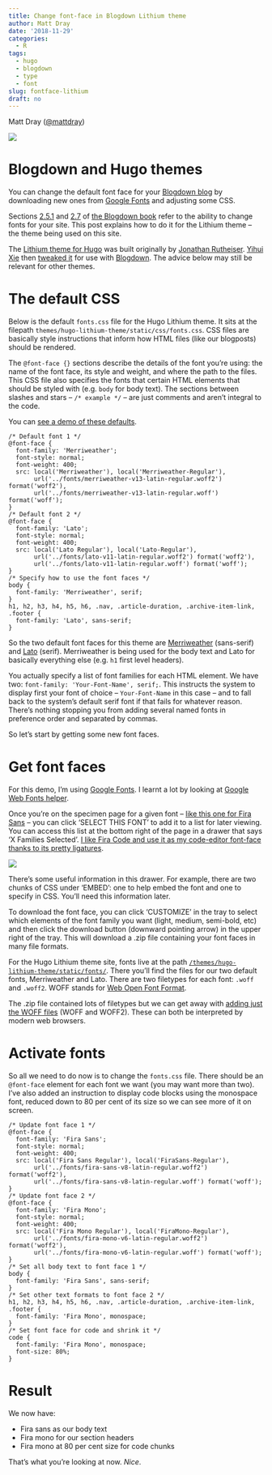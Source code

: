```yaml
---
title: Change font-face in Blogdown Lithium theme
author: Matt Dray
date: '2018-11-29'
categories:
  - R
tags:
  - hugo
  - blogdown
  - type
  - font
slug: fontface-lithium
draft: no
---
```

Matt Dray ([\@mattdray](https://www.twitter.com/mattdray))

![](https://media.giphy.com/media/3Qf8fuRU2JJ1m/giphy.gif)

# Blogdown and Hugo themes

You can change the default font face for your [Blogdown blog](https://bookdown.org/yihui/blogdown/) by downloading new ones from [Google Fonts](https://fonts.google.com/) and adjusting some CSS.

Sections [2.5.1](https://bookdown.org/yihui/blogdown/templates.html#how-to) and [2.7](https://bookdown.org/yihui/blogdown/static-files.html) of [the Blogdown book](https://bookdown.org/yihui/blogdown/) refer to the ability to change fonts for your site. This post explains how to do it for the Lithium theme -- the theme being used on this site.

The [Lithium theme for Hugo](https://themes.gohugo.io/hugo-lithium-theme/) was built originally by [Jonathan Rutheiser](https://github.com/jrutheiser). [Yihui Xie](https://yihui.name/en/about/) then [tweaked it](https://github.com/yihui/hugo-lithium) for use with [Blogdown](https://bookdown.org/yihui/blogdown/). The advice below may still be relevant for other themes.

# The default CSS

Below is the default `fonts.css` file for the Hugo Lithium theme. It sits at the filepath `themes/hugo-lithium-theme/static/css/fonts.css`. CSS files are basically style instructions that inform how HTML files (like our blogposts) should be rendered.

The `@font-face {}` sections describe the details of the font you're using: the name of the font face, its style and weight, and where the path to the files. This CSS file also specifies the fonts that certain HTML elements that should be styled with (e.g. `body` for body text). The sections between slashes and stars -- `/* example */` --  are just comments and aren't integral to the code.

You can [see a demo of these defaults](https://themes.gohugo.io/theme/hugo-lithium-theme/).

```{}
/* Default font 1 */
@font-face {
  font-family: 'Merriweather';
  font-style: normal;
  font-weight: 400;
  src: local('Merriweather'), local('Merriweather-Regular'),
       url('../fonts/merriweather-v13-latin-regular.woff2') format('woff2'),
       url('../fonts/merriweather-v13-latin-regular.woff') format('woff');
}
/* Default font 2 */
@font-face {
  font-family: 'Lato';
  font-style: normal;
  font-weight: 400;
  src: local('Lato Regular'), local('Lato-Regular'),
       url('../fonts/lato-v11-latin-regular.woff2') format('woff2'),
       url('../fonts/lato-v11-latin-regular.woff') format('woff');
}
/* Specify how to use the font faces */
body {
  font-family: 'Merriweather', serif;
}
h1, h2, h3, h4, h5, h6, .nav, .article-duration, .archive-item-link, .footer {
  font-family: 'Lato', sans-serif;
}
```

So the two default font faces for this theme are [Merriweather](https://fonts.google.com/specimen/Merriweather) (sans-serif) and [Lato](https://fonts.google.com/specimen/Lato) (serif). Merriweather is being used for the body text and Lato for basically everything else (e.g. `h1` first level headers).

You actually specify a list of font families for each HTML element. We have two: `font-family: 'Your-Font-Name', serif;`. This instructs the system to display first your font of choice -- `Your-Font-Name` in this case -- and to fall back to the system's default serif font if that fails for whatever reason. There's nothing stopping you from adding several named fonts in preference order and separated by commas.

So let's start by getting some new font faces.

# Get font faces

For this demo, I'm using [Google Fonts](https://fonts.google.com/). I learnt a lot by looking at [Google Web Fonts helper](https://google-webfonts-helper.herokuapp.com/fonts).

Once you're on the specimen page for a given font -- [like this one for Fira Sans](https://fonts.google.com/specimen/Fira+Sans) -- you can click 'SELECT THIS FONT' to add it to a list for later viewing. You can access this list at the bottom right of the page in a drawer that says 'X Families Selected'. [I like Fira Code and use it as my code-editor font-face thanks to its pretty ligatures](https://github.com/tonsky/FiraCode).

![](/post/2018-11-29-typeface-change-for-hugo-lithium_files/font-family-select-tray.png)

There's some useful information in this drawer. For example, there are two chunks of CSS under 'EMBED': one to help embed the font and one to specify in CSS. You'll need this information later.

To download the font face, you can click 'CUSTOMIZE' in the tray to select which elements of the font family you want (light, medium, semi-bold, etc) and then click the download button (downward pointing arrow) in the upper right of the tray. This will download a .zip file containing your font faces in many file formats.

For the Hugo Lithium theme site, fonts live at the path [`/themes/hugo-lithium-theme/static/fonts/`](https://github.com/matt-dray/rostrum-blog/tree/master/themes/hugo-lithium-theme/static/fonts). There you'll find the files for our two default fonts, Merriweather and Lato. There are two filetypes for each font: `.woff` and `.woff2`. WOFF stands for [Web Open Font Format](https://developer.mozilla.org/en-US/docs/Web/Guide/WOFF).

The .zip file contained lots of filetypes but we can get away with [adding just the WOFF files](https://css-tricks.com/snippets/css/using-font-face/) (WOFF and WOFF2). These can both be interpreted by modern web browsers.

# Activate fonts

So all we need to do now is to change the `fonts.css` file. There should be an `@font-face` element for each font we want (you may want more than two). I've also added an instruction to display code blocks using the monospace font, reduced down to 80 per cent of its size so we can see more of it on screen.

```
/* Update font face 1 */
@font-face {
  font-family: 'Fira Sans';
  font-style: normal;
  font-weight: 400;
  src: local('Fira Sans Regular'), local('FiraSans-Regular'),
       url('../fonts/fira-sans-v8-latin-regular.woff2') format('woff2'),
       url('../fonts/fira-sans-v8-latin-regular.woff') format('woff');
}
/* Update font face 2 */
@font-face {
  font-family: 'Fira Mono';
  font-style: normal;
  font-weight: 400;
  src: local('Fira Mono Regular'), local('FiraMono-Regular'),
       url('../fonts/fira-mono-v6-latin-regular.woff2') format('woff2'),
       url('../fonts/fira-mono-v6-latin-regular.woff') format('woff');
}
/* Set all body text to font face 1 */
body {
  font-family: 'Fira Sans', sans-serif;
}
/* Set other text formats to font face 2 */
h1, h2, h3, h4, h5, h6, .nav, .article-duration, .archive-item-link, .footer {
  font-family: 'Fira Mono', monospace;
}
/* Set font face for code and shrink it */
code {
  font-family: 'Fira Mono', monospace;
  font-size: 80%;
}
```

# Result

We now have:

* Fira sans as our body text
* Fira mono for our section headers
* Fira mono at 80 per cent size for code chunks

That's what you're looking at now. _Nice_.
